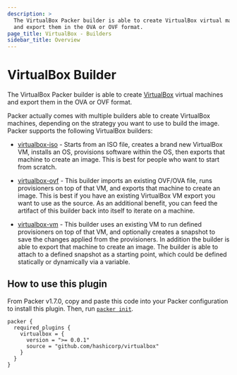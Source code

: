 ```yaml
---
description: >
  The VirtualBox Packer builder is able to create VirtualBox virtual machines
  and export them in the OVA or OVF format.
page_title: VirtualBox - Builders
sidebar_title: Overview
---
```


# VirtualBox Builder

The VirtualBox Packer builder is able to create
[VirtualBox](https://www.virtualbox.org) virtual machines and export them in
the OVA or OVF format.

Packer actually comes with multiple builders able to create VirtualBox
machines, depending on the strategy you want to use to build the image. Packer
supports the following VirtualBox builders:

- [virtualbox-iso](/packer/plugins/builders/virtualbox/iso) - Starts from an ISO
  file, creates a brand new VirtualBox VM, installs an OS, provisions
  software within the OS, then exports that machine to create an image. This
  is best for people who want to start from scratch.

- [virtualbox-ovf](/packer/plugins/builders/virtualbox/ovf) - This builder imports
  an existing OVF/OVA file, runs provisioners on top of that VM, and exports
  that machine to create an image. This is best if you have an existing
  VirtualBox VM export you want to use as the source. As an additional
  benefit, you can feed the artifact of this builder back into itself to
  iterate on a machine.

- [virtualbox-vm](/packer/plugins/builders/virtualbox/vm) - This builder uses an
  existing VM to run defined provisioners on top of that VM, and optionally
  creates a snapshot to save the changes applied from the provisioners. In
  addition the builder is able to export that machine to create an image. The
  builder is able to attach to a defined snapshot as a starting point, which
  could be defined statically or dynamically via a variable.


## How to use this plugin

From Packer v1.7.0, copy and paste this code into your Packer configuration to install this plugin.
Then, run [`packer init`](/packer/docs/commands/init).

```hcl
packer {
  required_plugins {
    virtualbox = {
      version = ">= 0.0.1"
      source = "github.com/hashicorp/virtualbox"
    }
  }
}
```
